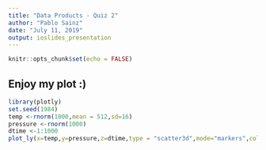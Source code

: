 ```yaml
---
title: "Data Products - Quiz 2"
author: "Pablo Sainz"
date: "July 11, 2019"
output: ioslides_presentation
---
```


```r
knitr::opts_chunk$set(echo = FALSE)
```

## Enjoy my plot :)

```r
library(plotly)
set.seed(1984)
temp <-rnorm(1000,mean = 512,sd=16)
pressure <-rnorm(1000)
dtime <-1:1000
plot_ly(x=temp,y=pressure,z=dtime,type = "scatter3d",mode="markers",color=temp)

```


